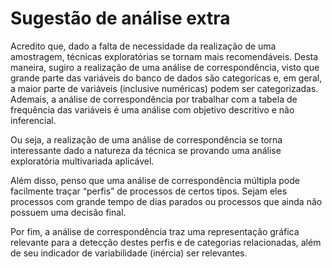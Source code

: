 # Sugestão de análise extra

Acredito que, dado a falta de necessidade da realização de uma amostragem, técnicas exploratórias se tornam mais recomendáveis. Desta maneira, sugiro a realização de uma análise de correspondência, visto que grande parte das variáveis do banco de dados são categoricas e, em geral, a maior parte de variáveis (inclusive numéricas) podem ser categorizadas. Ademais, a análise de correspondência por trabalhar com a tabela de frequência das variáveis é uma análise com objetivo descritivo e não inferencial.

Ou seja, a realização de uma análise de correspondência se torna interessante dado a natureza da técnica se provando uma análise exploratória multivariada aplicável.

Além disso, penso que uma análise de correspondência múltipla pode facilmente traçar "perfis" de processos de certos tipos. Sejam eles processos com grande tempo de dias parados ou processos que ainda não possuem uma decisão final.

Por fim, a análise de correspondência traz uma representação gráfica relevante para a detecção destes perfis e de categorias relacionadas, além de seu indicador de variabilidade (inércia) ser relevantes.